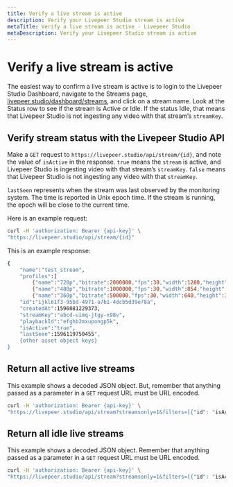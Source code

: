 ```yaml
---
title: Verify a live stream is active
description: Verify your Livepeer Studio stream is active
metaTitle: Verify a live stream is active - Livepeer Studio
metaDescription: Verify your Livepeer Studio stream is active
---
```


# Verify a live stream is active

The easiest way to confirm a live stream is active is to login to the Livepeer
Studio Dashboard, navigate to the Streams page,
[livepeer.studio/dashboard/streams](https://livepeer.studio/dashboard/streams),
and click on a stream name. Look at the Status row to see if the stream is
Active or Idle. If the status Idle, that means that Livepeer Studio is not
ingesting any video with that stream’s `streamKey`.

## Verify stream status with the Livepeer Studio API

Make a `GET` request to `https://livepeer.studio/api/stream/{id}`, and note the
value of `isActive` in the response. `true` means the `stream` is active, and
Livepeer Studio is ingesting video with that stream’s `streamKey`. `false` means
that Livepeer Studio is not ingesting any video with that `streamKey`.

`lastSeen` represents when the stream was last observed by the monitoring
system. The time is reported in Unix epoch time. If the stream is running, the
epoch will be close to the current time.

Here is an example request:

```bash
curl -H 'authorization: Bearer {api-key}' \
"https://livepeer.studio/api/stream/{id}"
```

This is an example response:

```bash
{
    "name":"test_stream",
    "profiles":[
        {"name":"720p","bitrate":2000000,"fps":30,"width":1280,"height":720},
        {"name":"480p","bitrate":1000000,"fps":30,"width":854,"height":480}],
        {"name":"360p","bitrate":500000,"fps":30,"width":640,"height":360}],
    "id":"ijkl61f3-95bd-4971-a7b1-4dcb5d39e78a",
    "createdAt":1596081229373,
    "streamKey":"abcd-uimq-jtgy-x98v",
    "playbackId":"efghb2mxupongp5k",
    "isActive":"true",
    "lastSeen":1596119750455",
    {other asset object keys}
}
```

## Return all active live streams

This example shows a decoded JSON object. But, remember that anything passed as
a parameter in a `GET` request URL must be URL encoded.

```bash
curl -H 'authorization: Bearer {api-key}' \
"https://livepeer.studio/api/stream?streamsonly=1&filters=[{"id": "isActive", "value": true}]"
```

## Return all idle live streams

This example shows a decoded JSON object. Remember that anything passed as a
parameter in a `GET` request URL must be URL encoded.

```bash
curl -H 'authorization: Bearer {api-key}' \
"https://livepeer.studio/api/stream?streamsonly=1&filters=[{"id": "isActive", "value": false}]"
```
